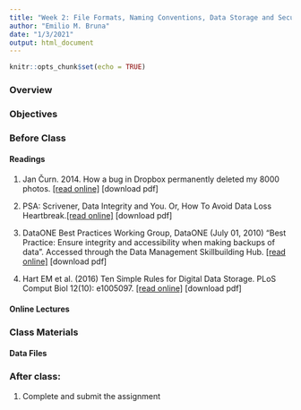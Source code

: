 ```yaml
---
title: "Week 2: File Formats, Naming Conventions, Data Storage and Security"
author: "Emilio M. Bruna"
date: "1/3/2021"
output: html_document
---
```


```r
knitr::opts_chunk$set(echo = TRUE)
```


### Overview 

### Objectives

### Before Class

#### Readings

1.  Jan Čurn. 2014. How a bug in Dropbox permanently deleted my 8000 photos. [[read online]](https://medium.com/@jancurn/how-bug-in-dropbox-permanently-deleted-my-8000-photos-cb7dcf13647b) [download pdf]

2.  PSA: Scrivener, Data Integrity and You. Or, How To Avoid Data Loss Heartbreak.[[read online]](https://www.reddit.com/r/writing/comments/62hr7o/psa_scrivener_data_integrity_and_you_or_how_to/) [download pdf]

3.  DataONE Best Practices Working Group, DataONE  (July 01, 2010) "Best Practice: Ensure integrity and accessibility when making backups of data". Accessed through the Data Management Skillbuilding Hub. [[read online]]( https://dataoneorg.github.io/Education/bestpractices/ensure-integrity-and) [download pdf]

4.  Hart EM et al. (2016) Ten Simple Rules for Digital Data Storage. PLoS Comput Biol 12(10): e1005097. [[read online]](https://doi.org/10.1371/journal.pcbi.1005097) [download pdf]

#### Online Lectures

### Class Materials

#### Data Files

### After class: 

1.  Complete and submit the assignment  


